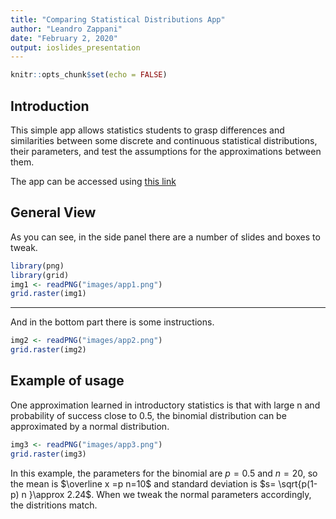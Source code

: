 ```yaml
---
title: "Comparing Statistical Distributions App"
author: "Leandro Zappani"
date: "February 2, 2020"
output: ioslides_presentation
---
```


```r
knitr::opts_chunk$set(echo = FALSE)
```

## Introduction

This simple app allows statistics students to grasp differences and similarities between some discrete and continuous statistical distributions, their parameters, and test the assumptions for the approximations between them.

The app can be accessed using [this link](https://leandrozappani.shinyapps.io/comparing_statistical_distributions/)

## General View

As you can see, in the side panel there are a number of slides and boxes to tweak.

```r
library(png)
library(grid)
img1 <- readPNG("images/app1.png")
grid.raster(img1)
```



***
And in the bottom part there is some instructions.

```r
img2 <- readPNG("images/app2.png")
grid.raster(img2)
```

## Example of usage
One approximation learned in introductory statistics is that with large n and probability of success close to 0.5, the binomial distribution can be approximated by a normal distribution.

```r
img3 <- readPNG("images/app3.png")
grid.raster(img3)
```

In this example, the parameters for the binomial are $p=0.5$ and $n=20$, so the mean is $\overline x =p n=10$ and standard deviation is $s= \sqrt{p(1-p) n }\approx 2.24$. When we tweak the normal parameters accordingly, the distritions match.



